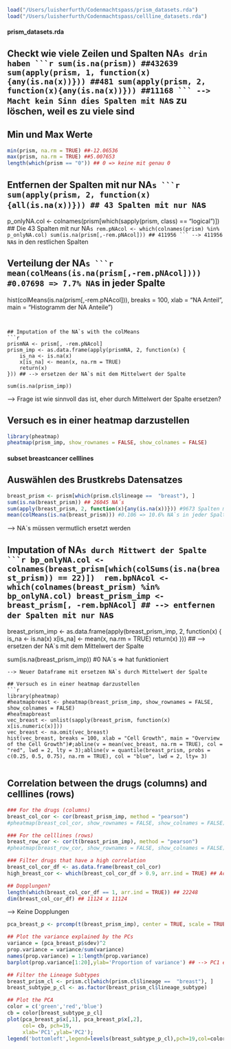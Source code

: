 ```r
load("/Users/luisherfurth/Codenmachtspass/prism_datasets.rda")
load("/Users/luisherfurth/Codenmachtspass/cellline_datasets.rda")
```
#### prism_datasets.rda
## Checkt wie viele Zeilen und Spalten NA`s drin haben
```r
sum(is.na(prism)) ##432639
sum(apply(prism, 1, function(x){any(is.na(x))})) ##481
sum(apply(prism, 2, function(x){any(is.na(x))})) ##11168
```
--> Macht kein Sinn dies Spalten mit NA`s zu löschen, weil es zu viele sind

## Min und Max Werte
```r
min(prism, na.rm = TRUE) ##-12.06536
max(prism, na.rm = TRUE) ##5.007653
length(which(prism == "0")) ## 0 => keine mit genau 0
```

## Entfernen der Spalten mit nur NA`s
```r
sum(apply(prism, 2, function(x){all(is.na(x))})) ## 43 Spalten mit nur NA`s
p_onlyNA.col <- colnames(prism[which(sapply(prism, class) == "logical")]) ## Die 43 Spalten mit nur NA`s
rem.pNAcol <- which(colnames(prism) %in% p_onlyNA.col)
sum(is.na(prism[,-rem.pNAcol])) ## 411956
```
--> 411956 NA`s in den restlichen Spalten

## Verteilung der NA`s
```r
mean(colMeans(is.na(prism[,-rem.pNAcol]))) #0.07698 => 7.7% NA`s in jeder Spalte
hist(colMeans(is.na(prism[,-rem.pNAcol])), breaks = 100, xlab = "NA Anteil", main = "Histogramm der NA Anteile")
```


## Imputation of the NA`s with the colMeans
```r
prismNA <- prism[, -rem.pNAcol]
prism_imp <- as.data.frame(apply(prismNA, 2, function(x) {
    is_na <- is.na(x)
    x[is_na] <- mean(x, na.rm = TRUE)
    return(x)
})) ## --> ersetzen der NA`s mit dem Mittelwert der Spalte

sum(is.na(prism_imp))
```
--> Frage ist wie sinnvoll das ist, eher durch Mittelwert der Spalte ersetzen?

## Versuch es in einer heatmap darzustellen
```r
library(pheatmap)
pheatmap(prism_imp, show_rownames = FALSE, show_colnames = FALSE)
```

#### subset breastcancer celllines
## Auswählen des Brustkrebs Datensatzes
```r
breast_prism <- prism[which(prism.cl$lineage ==  "breast"), ]
sum(is.na(breast_prism)) ## 26045 NA´s
sum(apply(breast_prism, 2, function(x){any(is.na(x))})) #9673 Spalten mit NA`s
mean(colMeans(is.na(breast_prism))) #0.106 => 10.6% NA`s in jeder Spalte
```
--> NA`s müssen vermutlich ersetzt werden

## Imputation of NA`s durch Mittwert der Spalte
```r
bp_onlyNA.col <- colnames(breast_prism[which(colSums(is.na(breast_prism)) == 22)]) 
rem.bpNAcol <- which(colnames(breast_prism) %in% bp_onlyNA.col)
breast_prism_imp <- breast_prism[, -rem.bpNAcol] ## --> entfernen der Spalten mit nur NA`s

breast_prism_imp <- as.data.frame(apply(breast_prism_imp, 2, function(x) {
    is_na <- is.na(x)
    x[is_na] <- mean(x, na.rm = TRUE)
    return(x)
})) ## --> ersetzen der NA`s mit dem Mittelwert der Spalte

sum(is.na(breast_prism_imp)) #0 NA´s => hat funktioniert
```
--> Neuer Dataframe mit ersetzen NA`s durch Mittelwert der Spalte

## Versuch es in einer heatmap darzustellen
```r
library(pheatmap)
#heatmapbreast <- pheatmap(breast_prism_imp, show_rownames = FALSE, show_colnames = FALSE)
#heatmapbreast
vec_breast <- unlist(sapply(breast_prism, function(x) x[is.numeric(x)]))
vec_breast <- na.omit(vec_breast)
hist(vec_breast, breaks = 100, xlab = "Cell Growth", main = "Overview of the Cell Growth")#;abline(v = mean(vec_breast, na.rm = TRUE), col = "red", lwd = 2, lty = 3);abline(v = quantile(breast_prism, probs = c(0.25, 0.5, 0.75), na.rm = TRUE), col = "blue", lwd = 2, lty= 3)
```
```

```

## Correlation between the drugs (columns) and celllines (rows)
```r
### For the drugs (columns)
breast_col_cor <- cor(breast_prism_imp, method = "pearson")
#pheatmap(breast_col_cor, show_rownames = FALSE, show_colnames = FALSE) ## --> zu groß

### For the celllines (rows)
breast_row_cor <- cor(t(breast_prism_imp), method = "pearson")
#pheatmap(breast_row_cor, show_rownames = FALSE, show_colnames = FALSE)

### Filter drugs that have a high correlation
breast_col_cor_df <- as.data.frame(breast_col_cor)
high_breast_cor <- which(breast_col_cor_df > 0.9, arr.ind = TRUE) ## Achtung jedes Paar 2x drin (Spalte und Zeile)

## Dopplungen?
length(which(breast_col_cor_df == 1, arr.ind = TRUE)) ## 22248
dim(breast_col_cor_df) ## 11124 x 11124
```
--> Keine Dopplungen
```r
pca_breast_p <- prcomp(t(breast_prism_imp), center = TRUE, scale = TRUE)

## Plot the variance explained by the PCs
variance = (pca_breast_p$sdev)^2
prop.variance = variance/sum(variance)
names(prop.variance) = 1:length(prop.variance)
barplot(prop.variance[1:20],ylab='Proportion of variance') ## --> PC1 erklärt ~85% # --> PC2 erklärt ~2%

## Filter the Lineage Subtypes
breast_prism_cl <- prism.cl[which(prism.cl$lineage ==  "breast"), ]
breast_subtype_p_cl <- as.factor(breast_prism_cl$lineage_subtype)

## Plot the PCA
color = c('green','red','blue')
cb = color[breast_subtype_p_cl]
plot(pca_breast_p$x[,1], pca_breast_p$x[,2],
     col= cb, pch=19,
     xlab='PC1',ylab='PC2');
legend('bottomleft',legend=levels(breast_subtype_p_cl),pch=19,col=color)
```

